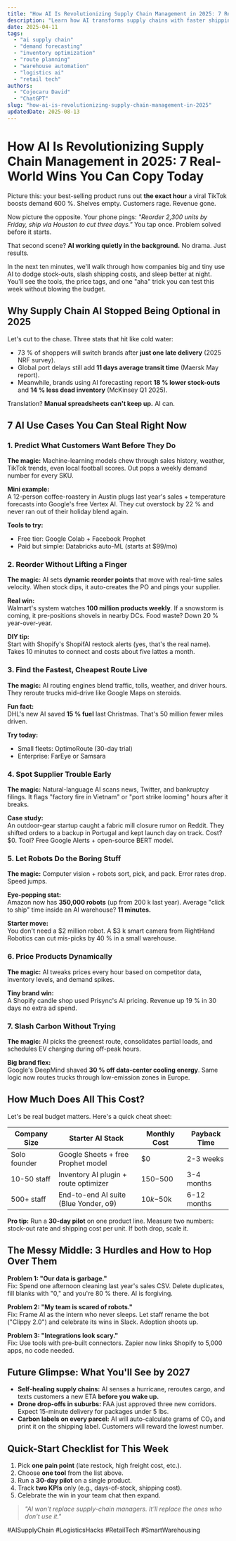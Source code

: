 ```yaml
---
title: "How AI Is Revolutionizing Supply Chain Management in 2025: 7 Real-World Wins You Can Copy Today"
description: "Learn how AI transforms supply chains with faster shipping, lower costs, and zero guesswork. Real examples from Amazon, Walmart, and small brands you can steal."
date: 2025-04-11
tags:
  - "ai supply chain"
  - "demand forecasting"
  - "inventory optimization"
  - "route planning"
  - "warehouse automation"
  - "logistics ai"
  - "retail tech"
authors:
  - "Cojocaru David"
  - "ChatGPT"
slug: "how-ai-is-revolutionizing-supply-chain-management-in-2025"
updatedDate: 2025-08-13
---
```


# How AI Is Revolutionizing Supply Chain Management in 2025: 7 Real-World Wins You Can Copy Today

Picture this: your best-selling product runs out **the exact hour** a viral TikTok boosts demand 600 %. Shelves empty. Customers rage. Revenue gone.  

Now picture the opposite. Your phone pings: *"Reorder 2,300 units by Friday, ship via Houston to cut three days."* You tap once. Problem solved before it starts.  

That second scene? **AI working quietly in the background.** No drama. Just results.  

In the next ten minutes, we'll walk through how companies big and tiny use AI to dodge stock-outs, slash shipping costs, and sleep better at night. You'll see the tools, the price tags, and one "aha" trick you can test this week without blowing the budget.

## Why Supply Chain AI Stopped Being Optional in 2025

Let's cut to the chase. Three stats that hit like cold water:

- 73 % of shoppers will switch brands after **just one late delivery** (2025 NRF survey).  
- Global port delays still add **11 days average transit time** (Maersk May report).  
- Meanwhile, brands using AI forecasting report **18 % lower stock-outs** and **14 % less dead inventory** (McKinsey Q1 2025).

Translation? **Manual spreadsheets can't keep up.** AI can.

## 7 AI Use Cases You Can Steal Right Now

### 1. Predict What Customers Want Before They Do

**The magic:** Machine-learning models chew through sales history, weather, TikTok trends, even local football scores. Out pops a weekly demand number for every SKU.

**Mini example:**  
A 12-person coffee-roastery in Austin plugs last year's sales + temperature forecasts into Google's free Vertex AI. They cut overstock by 22 % and never ran out of their holiday blend again.

**Tools to try:**  
- Free tier: Google Colab + Facebook Prophet  
- Paid but simple: Databricks auto-ML (starts at $99/mo)

### 2. Reorder Without Lifting a Finger

**The magic:** AI sets **dynamic reorder points** that move with real-time sales velocity. When stock dips, it auto-creates the PO and pings your supplier.

**Real win:**  
Walmart's system watches **100 million products weekly**. If a snowstorm is coming, it pre-positions shovels in nearby DCs. Food waste? Down 20 % year-over-year.

**DIY tip:**  
Start with Shopify's ShopifAI restock alerts (yes, that's the real name). Takes 10 minutes to connect and costs about five lattes a month.

### 3. Find the Fastest, Cheapest Route Live

**The magic:** AI routing engines blend traffic, tolls, weather, and driver hours. They reroute trucks mid-drive like Google Maps on steroids.

**Fun fact:**  
DHL's new AI saved **15 % fuel** last Christmas. That's 50 million fewer miles driven.

**Try today:**  
- Small fleets: OptimoRoute (30-day trial)  
- Enterprise: FarEye or Samsara

### 4. Spot Supplier Trouble Early

**The magic:** Natural-language AI scans news, Twitter, and bankruptcy filings. It flags "factory fire in Vietnam" or "port strike looming" hours after it breaks.

**Case study:**  
An outdoor-gear startup caught a fabric mill closure rumor on Reddit. They shifted orders to a backup in Portugal and kept launch day on track. Cost? $0. Tool? Free Google Alerts + open-source BERT model.

### 5. Let Robots Do the Boring Stuff

**The magic:** Computer vision + robots sort, pick, and pack. Error rates drop. Speed jumps.

**Eye-popping stat:**  
Amazon now has **350,000 robots** (up from 200 k last year). Average "click to ship" time inside an AI warehouse? **11 minutes.**

**Starter move:**  
You don't need a $2 million robot. A $3 k smart camera from RightHand Robotics can cut mis-picks by 40 % in a small warehouse.

### 6. Price Products Dynamically

**The magic:** AI tweaks prices every hour based on competitor data, inventory levels, and demand spikes.

**Tiny brand win:**  
A Shopify candle shop used Prisync's AI pricing. Revenue up 19 % in 30 days no extra ad spend.

### 7. Slash Carbon Without Trying

**The magic:** AI picks the greenest route, consolidates partial loads, and schedules EV charging during off-peak hours.

**Big brand flex:**  
Google's DeepMind shaved **30 % off data-center cooling energy**. Same logic now routes trucks through low-emission zones in Europe.

## How Much Does All This Cost?

Let's be real budget matters. Here's a quick cheat sheet:

| Company Size | Starter AI Stack | Monthly Cost | Payback Time |
|--------------|------------------|--------------|--------------|
| Solo founder | Google Sheets + free Prophet model | $0 | 2-3 weeks |
| 10-50 staff | Inventory AI plugin + route optimizer | $150-$500 | 3-4 months |
| 500+ staff | End-to-end AI suite (Blue Yonder, o9) | $10k-$50k | 6-12 months |

**Pro tip:** Run a **30-day pilot** on one product line. Measure two numbers: stock-out rate and shipping cost per unit. If both drop, scale it.

## The Messy Middle: 3 Hurdles and How to Hop Over Them

**Problem 1: "Our data is garbage."**  
Fix: Spend one afternoon cleaning last year's sales CSV. Delete duplicates, fill blanks with "0," and you're 80 % there. AI is forgiving.

**Problem 2: "My team is scared of robots."**  
Fix: Frame AI as the intern who never sleeps. Let staff rename the bot ("Clippy 2.0") and celebrate its wins in Slack. Adoption shoots up.

**Problem 3: "Integrations look scary."**  
Fix: Use tools with pre-built connectors. Zapier now links Shopify to 5,000 apps, no code needed.

## Future Glimpse: What You'll See by 2027

- **Self-healing supply chains:** AI senses a hurricane, reroutes cargo, and texts customers a new ETA **before you wake up.**  
- **Drone drop-offs in suburbs:** FAA just approved three new corridors. Expect 15-minute delivery for packages under 5 lbs.  
- **Carbon labels on every parcel:** AI will auto-calculate grams of CO₂ and print it on the shipping label. Customers will reward the lowest number.

## Quick-Start Checklist for This Week

1. Pick **one pain point** (late restock, high freight cost, etc.).  
2. Choose **one tool** from the list above.  
3. Run a **30-day pilot** on a single product.  
4. Track **two KPIs** only (e.g., days-of-stock, shipping cost).  
5. Celebrate the win in your team chat then expand.

> _"AI won't replace supply-chain managers. It'll replace the ones who don't use it."_  

#AISupplyChain #LogisticsHacks #RetailTech #SmartWarehousing